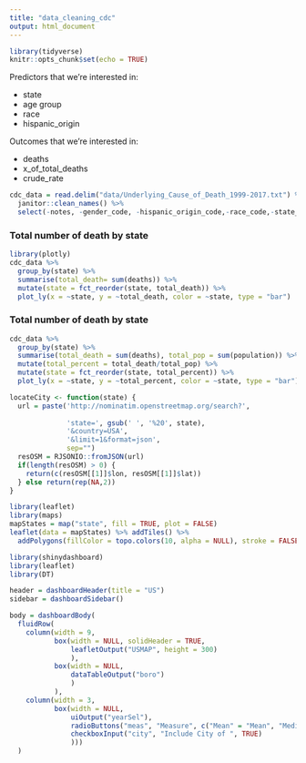 ```yaml
---
title: "data_cleaning_cdc"
output: html_document
---
```


```r
library(tidyverse)
knitr::opts_chunk$set(echo = TRUE)
```
Predictors that we're interested in:

* state
* age group
* race
* hispanic_origin

Outcomes that we're interested in:

* deaths
* x_of_total_deaths
* crude_rate

```r
cdc_data = read.delim("data/Underlying_Cause_of_Death_1999-2017.txt") %>%
  janitor::clean_names() %>%
  select(-notes, -gender_code, -hispanic_origin_code,-race_code,-state_code, -gender, -ten_year_age_groups_code)
```

### Total number of death by state

```r
library(plotly)
cdc_data %>%
  group_by(state) %>%
  summarise(total_death= sum(deaths)) %>%
  mutate(state = fct_reorder(state, total_death)) %>% 
  plot_ly(x = ~state, y = ~total_death, color = ~state, type = "bar")


```


### Total number of death by state
```r
cdc_data %>%
  group_by(state) %>%
  summarise(total_death = sum(deaths), total_pop = sum(population)) %>%
  mutate(total_percent = total_death/total_pop) %>%
  mutate(state = fct_reorder(state, total_percent)) %>% 
  plot_ly(x = ~state, y = ~total_percent, color = ~state, type = "bar")
```

```r
locateCity <- function(state) {
  url = paste('http://nominatim.openstreetmap.org/search?',
             
              'state=', gsub(' ', '%20', state),
              '&country=USA',
              '&limit=1&format=json',
              sep="")
  resOSM = RJSONIO::fromJSON(url)
  if(length(resOSM) > 0) {
    return(c(resOSM[[1]]$lon, resOSM[[1]]$lat))
  } else return(rep(NA,2)) 
}

```


```r
library(leaflet)
library(maps)
mapStates = map("state", fill = TRUE, plot = FALSE)
leaflet(data = mapStates) %>% addTiles() %>%
  addPolygons(fillColor = topo.colors(10, alpha = NULL), stroke = FALSE)

```

```r

library(shinydashboard)
library(leaflet)
library(DT)

header = dashboardHeader(title = "US")
sidebar = dashboardSidebar()

body = dashboardBody(
  fluidRow(
    column(width = 9,
           box(width = NULL, solidHeader = TRUE,
               leafletOutput("USMAP", height = 300)
               ),
           box(width = NULL,
               dataTableOutput("boro")
               )
           ),
    column(width = 3,
           box(width = NULL,
               uiOutput("yearSel"),
               radioButtons("meas", "Measure", c("Mean" = "Mean", "Median" = "Median")),
               checkboxInput("city", "Include City of ", TRUE)
               )))
  )

```